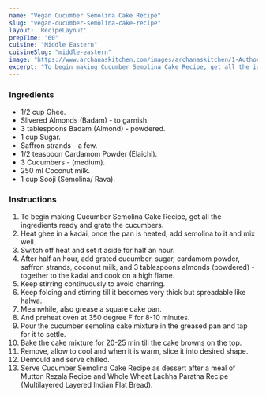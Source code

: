 ---
name: "Vegan Cucumber Semolina Cake Recipe"
slug: "vegan-cucumber-semolina-cake-recipe"
layout: 'RecipeLayout'
prepTime: "60"
cuisine: "Middle Eastern"
cuisineSlug: "middle-eastern"
image: "https://www.archanaskitchen.com/images/archanaskitchen/1-Author/Sadaf_Abbasi/cucumber_semolina_cake.JPG"
excerpt: "To begin making Cucumber Semolina Cake Recipe, get all the ingredients ready and grate the cucumbers"
---

### Ingredients

- 1/2 cup Ghee.
- Slivered Almonds (Badam) - to garnish.
- 3 tablespoons Badam (Almond) - powdered.
- 1 cup Sugar.
- Saffron strands - a few.
- 1/2 teaspoon Cardamom Powder (Elaichi).
- 3 Cucumbers - (medium).
- 250 ml Coconut milk.
- 1 cup Sooji (Semolina/ Rava).

### Instructions

1. To begin making Cucumber Semolina Cake Recipe, get all the ingredients ready and grate the cucumbers.
1. Heat ghee in a kadai, once the pan is heated, add semolina to it and mix well.
1. Switch off heat and set it aside for half an hour.
1. After half an hour, add grated cucumber, sugar, cardamom powder, saffron strands, coconut milk, and 3 tablespoons almonds (powdered) - together to the kadai and cook on a high flame.
1. Keep stirring continuously to avoid charring.
1. Keep folding and stirring till it becomes very thick but spreadable like halwa.
1. Meanwhile, also grease a square cake pan.
1. And preheat oven at 350 degree F for 8-10 minutes.
1. Pour the cucumber semolina cake mixture in the greased pan and tap for it to settle.
1. Bake the cake mixture for 20-25 min till the cake browns on the top.
1. Remove, allow to cool and when it is warm, slice it into desired shape.
1. Demould and serve chilled.
1. Serve Cucumber Semolina Cake Recipe as dessert after a meal of Mutton Rezala Recipe and Whole Wheat Lachha Paratha Recipe (Multilayered Layered Indian Flat Bread).
